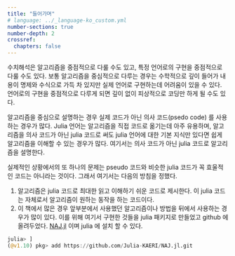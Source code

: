 ```yaml
---
title: "들어가며"
# language: ../_language-ko_custom.yml 
number-sections: true
number-depth: 2
crossref:
  chapters: false
---
```


수치해석은 알고리즘을 중점적으로 다룰 수도 있고, 특정 언어로의 구현을 중점적으로 다룰 수도 있다. 보통 알고리즘을 중심적으로 다루는 경우는 수학적으로 깊이 들어가 내용이 명제와 수식으로 가득 차 있지만 실제 언어로 구현하는데 어려움이 있을 수 있다. 언어로의 구현을 중점적으로 다루게 되면 깊이 없이 피상적으로 코딩만 하게 될 수도 있다.

알고리즘을 중심으로 설명하는 경우 실제 코드가 아닌 의사 코드(psedo code) 를 사용하는 경우가 많다. Julia 언어는 알고리즘을 직접 코드로 옮기는데 아주 유용하며, 알고리즘을 의사 코드가 아닌 julia 코드로 써도 julia 언어에 대한 기본 지식만 있다면 쉽게 알고리즘을 이해할 수 있는 경우가 많다. 여기서는 의사 코드가 아닌 julia 코드로 알고리즘을 설명한다. 

실제적인 상황에서의 또 하나의 문제는 pseudo 코드와 비슷한 julia 코드가 꼭 효울적인 코드는 아니라는 것이다. 그래서 여기서는 다음의 방침을 정했다.

1. 알고리즘은 julia 코드로 최대한 읽고 이해하기 쉬운 코드로 제시한다. 이 julia 코드는 자체로서 알고리즘이 원하는 동작을 하는 코드이다.
2. 이 책에서 많은 경우 앞부분에서 사용했던 알고리즘이나 방법을 뒤에서 사용하는 경우가 많이 있다. 이를 위해 여기서 구현한 것들을 julia 패키지로 만들었고 github 에 올려두었다. [NAJ.jl](https://github.com/Julia-KAERI/NAJ.jl.git) 이며 julia 에 설치 할 수 있다.

```julia
julia> ]
(@v1.10) pkg> add https://github.com/Julia-KAERI/NAJ.jl.git
```

